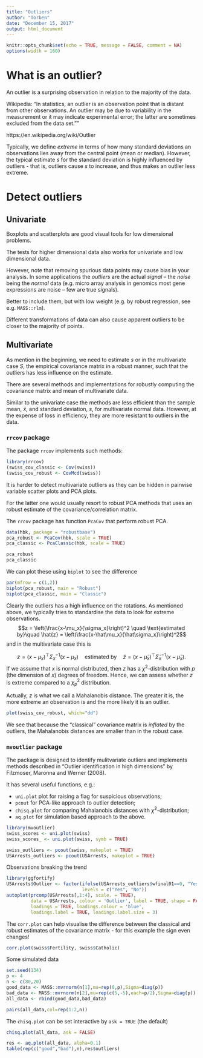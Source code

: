 ```yaml
---
title: "Outliers"
author: "Torben"
date: "December 15, 2017"
output: html_document
---
```


```r
knitr::opts_chunk$set(echo = TRUE, message = FALSE, comment = NA)
options(width = 160)
```

# What is an outlier?
  
  An outlier is a surprising observation in relation to the majority
  of the data.

  Wikipedia: "In statistics, an outlier is an observation point that
  is distant from other observations. An outlier may be due to
  variability in the measurement or it may indicate experimental
  error; the latter are sometimes excluded from the data set.""
  
  https://en.wikipedia.org/wiki/Outlier
  
  Typically, we define *extreme* in terms of how many standard deviations
  an observations lies away from the central point (mean or median).
  However, the typical estimate $s$ for the standard deviation is highly
  influenced by outliers - that is, outliers cause $s$ to increase,
  and thus makes an outlier less extreme.
  
# Detect outliers

## Univariate

  Boxplots and scatterplots are good visual tools for low dimensional
  problems. 

  The tests for higher dimensional data also works for
  univariate and low dimensional data.
  
  However, note that removing spurious data points may cause bias in
  your analysis. In some applications the *outliers* are the
  actual *signal* -- the *noise* being the
  *normal* data (e.g. micro array analysis in genomics most
  gene expressions are noise -- few are true signals).

  Better to include them, but with low weight (e.g. by robust
  regression, see e.g. `MASS::rlm`).

  Different transformations of data can also cause apparent outliers to
  be closer to the majority of points.
  
## Multivariate

  As mention in the beginning, we need to estimate $s$ or in the multivariate
  case $S$, the empirical covariance matrix in a robust manner, such that the
  outliers has less influence on the estimate. 
  
  There are several methods and implementations for robustly computing
  the covariance matrix and mean of multivariate data. 

  Similar to the univariate case the methods are less efficient than
  the sample mean, $\bar{x}$, and standard deviation, $s$, for
  multivariate normal data. However, at the expense of loss in
  efficiency, they are more resistant to outliers in the data.

### `rrcov` package

  The package `rrcov` implements such methods:

```r
library(rrcov)
(swiss_cov_classic <- Cov(swiss))
(swiss_cov_robust <- CovMcd(swiss))
```

  It is harder to detect multivariate outliers as they can be hidden
  in pairwise variable scatter plots and PCA plots. 

  For the latter one would usually resort to robust PCA methods that
  uses an robust estimate of the covariance/correlation matrix. 

  The `rrcov` package has function `PcaCov` that perform robust PCA.
  
```r
data(hbk, package = "robustbase")
pca_robust <- PcaCov(hbk, scale = TRUE)
pca_classic <- PcaClassic(hbk, scale = TRUE)

pca_robust
pca_classic
```

We can plot these using `biplot` to see the difference
```r
par(mfrow = c(1,2))
biplot(pca_robust, main = "Robust")
biplot(pca_classic, main = "Classic")
```
  
Clearly the outliers has a high influence on the rotations. As mentioned above,
we typically tries to standardise the data to look for extreme observations.
$$z = \left(\frac{x-\mu_x}{\sigma_x}\right)^2 \quad \text{estimated by}\quad \hat{z} = \left(\frac{x-\hat\mu_x}{\hat\sigma_x}\right)^2$$
and in the multivariate case this is

$$
  z = ({x}-{\mu}_x)^\top{\Sigma_x}^{-1}(x-\mu_x)
  \quad \text{estimated by}\quad
  \hat{z} = ({x}-{\hat\mu}_x)^\top{\hat\Sigma_x}^{-1}(x-\hat\mu_x).
  $$
If we assume that $x$ is normal distributed, then $z$ has a $\chi^2$-distribution with $p$ (the dimension of $x$) degrees of freedom. Hence, we can assess whether $z$ is extreme compared to a 
$\chi^2_p$ distribution.

Actually, $z$ is what we call a Mahalanobis distance. The greater it is, the more extreme an
observation is and the more likely it is an outlier.

```r
plot(swiss_cov_robust, which="dd")
```

We see that because the "classical" covariance matrix is *inflated* by the outliers,
the Mahalanobis distances are smaller than in the robust case.

### `mvoutlier` package

  The package \textbf{mvoutlier} is designed to identify mulitvariate
  outliers and implements methods described in 
  "Outlier identification in high dimensions" by Filzmoser, Maronna and Werner (2008). 

  It has several useful functions, e.g.:
  
  * `uni.plot` plot for raising a flag for suspicious observations;
  * `pcout` for PCA-like approach to outlier detection;
  * `chisq.plot` for comparing Mahalanobis distances with $\chi^2$-distribution;
  * `aq.plot` for simulation based approach to the above.

```r
library(mvoutlier)
swiss_scores <- uni.plot(swiss)
swiss_scores_ <- uni.plot(swiss, symb = TRUE)
```

```r
swiss_outliers <- pcout(swiss, makeplot = TRUE)
USArrests_outliers <- pcout(USArrests, makeplot = TRUE)
```

Observations breaking the trend
```r
library(ggfortify)
USArrests$Outlier <- factor(ifelse(USArrests_outliers$wfinal01==0, "Yes", "No"), 
                            levels = c("Yes", "No"))
autoplot(prcomp(USArrests[,1:4], scale. = TRUE), 
         data = USArrests, colour = 'Outlier', label = TRUE, shape = FALSE,
         loadings = TRUE, loadings.colour = 'blue',
         loadings.label = TRUE, loadings.label.size = 3)
```

The `corr.plot` can help visualise the difference between the classical and robust 
estimates of the covariance matrix - for this example the sign even changes!
```r
corr.plot(swiss$Fertility, swiss$Catholic)
```

Some simulated data
```r
set.seed(134)
p <- 4
n <- c(80,20)
good_data <- MASS::mvrnorm(n[1],mu=rep(0,p),Sigma=diag(p))
bad_data <- MASS::mvrnorm(n[2],mu=rep(c(5,-5),each=p/2),Sigma=diag(p))
all_data <- rbind(good_data,bad_data)

pairs(all_data,col=rep(1:2,n))
```

The `chisq.plot` can be set interactive by `ask = TRUE` (the default)
```r
chisq.plot(all_data, ask = FALSE)
```

```r
res <- aq.plot(all_data, alpha=0.1)
table(rep(c("good","bad"),n),res$outliers)
```

